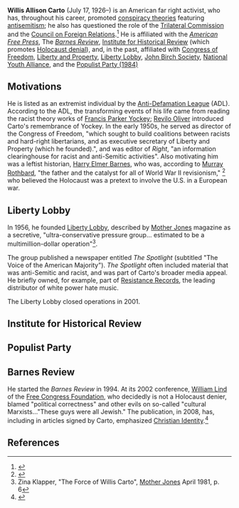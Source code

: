 {{subpages}}
{{TOC|right}}
'''Willis Allison Carto''' (July 17, 1926–) is an American far right activist, who has, throughout his career, promoted [[conspiracy theory|conspiracy theories]] featuring [[antisemitism]]; he also has questioned the role of the [[Trilateral Commission]] and the [[Council on Foreign Relations]].<ref name=ADL>{{citation
 | url = http://www.adl.org/learn/ext_us/carto.asp?LEARN_Cat=Extremism&LEARN_SubCat=Extremism_in_America&xpicked=2&item=carto
 | title = Willis Carto
 | publisher = [[Anti-Defamation League]]}}</ref> He is affiliated with the ''[[American Free Press]]'', The ''[[Barnes Review]]'',   [[Institute for Historical Review]] (which promotes [[Holocaust denial]]), and, in the past, affiliated with [[Congress of Freedom]], [[Liberty and Property]], [[Liberty Lobby]], [[John Birch Society]], [[National Youth Alliance]], and the [[Populist Party (1984)]]
==Motivations==
He is listed as an extremist individual by the [[Anti-Defamation League]] (ADL). According to the ADL, the transforming events of his life came from reading the racist theory works of [[Francis Parker Yockey]]; [[Revilo Oliver]] introduced Carto's remembrance of Yockey.  In the early 1950s, he served as director of the Congress of Freedom, "which sought to build coalitions between racists and hard-right libertarians, and as executive secretary of Liberty and Property (which he founded).", and was editor of '' Right'', "an information clearinghouse for racist and anti-Semitic activities". <ref name=ADL> Also motivating him was a leftist historian, [[Harry Elmer Barnes]], who was, according to [[Murray Rothbard]], "the father and the catalyst for all of World War II revisionism," <ref>{{citation
 | url = http://www.lewrockwell.com/rothbard/rothbard165.html
 | title = Harry Elmer Barnes, R.I.P. | year = 1968
 | author = Murray Rothbard
 | journal = LEFT AND RIGHT: A Journal of Libertarian Thought}}</ref> who believed the Holocaust was a pretext to involve the U.S. in a European war. 
==Liberty Lobby==
In 1956, he founded [[Liberty Lobby]], described by [[Mother Jones]] magazine as a secretive, "ultra-conservative pressure group... estimated to be a multimillion-dollar operation"<ref name="mjones">Zina Klapper, "The Force of Willis Carto", [[Mother Jones]] April 1981, p. 6</ref>. 

The group published a newspaper entitled ''The Spotlight'' (subtitled "The Voice of the American Majority"). ''The Spotlight'' often included material that was anti-Semitic and racist, and was part of Carto's broader media appeal. He briefly owned, for example, part of [[Resistance Records]], the leading distributor of white power hate music.  

The Liberty Lobby closed operations in 2001.
==Institute for Historical Review==
{{main|Institute for Historical Review}}

==Populist Party==
==Barnes Review==
He started the ''Barnes Review'' in 1994. At its 2002 conference, [[William Lind]] of the [[Free Congress Foundation]], who decidedly is not a Holocaust denier, blamed "political correctness" and other evils on so-called "cultural Marxists..."These guys were all Jewish."  The publication, in 2008, has, including in articles signed by Carto, emphasized [[Christian Identity]].<ref name=SPLC-Barnes>{{citation
 | url = http://www.splcenter.org/get-informed/intelligence-files/groups/barnes-review
 | title = Barnes Review
 | publisher = [[Southern Poverty Law Center]]}}</ref>
==References==
{{reflist|2}}